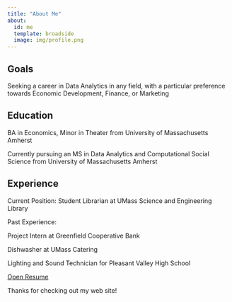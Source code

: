 ```yaml
---
title: "About Me"
about:
  id: me
  template: broadside
  image: img/profile.png
---
```


::: {#me}
## Goals

Seeking a career in Data Analytics in any field, with a particular preference towards Economic Development, Finance, or Marketing

## Education

BA in Economics, Minor in Theater from University of Massachusetts Amherst

Currently pursuing an MS in Data Analytics and Computational Social Science from University of Massachusetts Amherst

## Experience

Current Position: Student Librarian at UMass Science and Engineering Library

Past Experience:

Project Intern at Greenfield Cooperative Bank

Dishwasher at UMass Catering

Lighting and Sound Technician for Pleasant Valley High School
:::

::: {#resumelink}
<a href="files/UMK2024.pdf" target="_blank">Open Resume</a>
:::

Thanks for checking out my web site!
